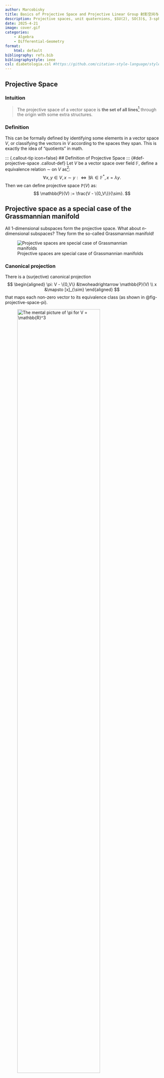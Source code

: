 ```yaml
---
author: Marcobisky
title: Basics of Projective Space and Projective Linear Group 射影空间与射影线性群
description: Projective spaces, unit quaternions, $SU(2), SO(3)$, 3-sphere, Möbius transformations, double cover, etc.
date: 2025-4-21
image: cover.gif
categories:
    - Algebra
    - Differential-Geometry
format: 
    html: default
bibliography: refs.bib
bibliographystyle: ieee
csl: diabetologia.csl #https://github.com/citation-style-language/styles
---
```


## Projective Space

### Intuition

> The projective space of a vector space is **the set of all lines**[^lines] through the origin with some extra structures.

[^lines]: Or "1-dimensional subspaces".

### Definition

This can be formally defined by identifying some elements in a vector space $V$, or classifying the vectors in $V$ according to the spaces they span. This is exactly the idea of "quotients" in math.

<!-- ----------------------------------------- -->
::: {.callout-tip icon=false}
## Definition of Projective Space
::: {#def-projective-space .callout-def}
Let $V$ be a vector space over field $\mathbb{F}$, define a equivalence relation $\sim$ on $V$ as[^F-star]:
$$
\forall x, y \in V, x \sim y :\iff \exists \lambda \in \mathbb{F}^*, x = \lambda y.
$$
Then we can define projective space $\mathbb{P}(V)$ as:
$$
\mathbb{P}(V) := \frac{V - \{0_V\}}{\sim}.
$$

[^F-star]: $\mathbb{F}^* := \mathbb{F} - \{0_\mathbb{F}\}$, i.e., the non-zero elements of the field $\mathbb{F}$.
:::
:::
<!-- ----------------------------------------- -->

<!-- ----------------------------------------- -->
::: {.callout-note icon=true collapse=true}
## Projective space as a special case of the Grassmannian manifold
All $1$-dimensional subspaces form the projective space. What about $n$-dimensional subspaces? They form the so-called Grassmannian manifold!

![Projective spaces are special case of Grassmannian manifolds](projective-space-as-grassmannian.png){#fig-projective-space-as-grassmannian}
:::
<!-- ----------------------------------------- -->

### Canonical projection {#sec-canonical-projection}

There is a (surjective) canonical projection
$$
\begin{aligned}
\pi: V - \{0_V\} &\twoheadrightarrow \mathbb{P}(V) \\
x &\mapsto [x]_{\sim}
\end{aligned}
$$
that maps each non-zero vector to its equivalence class (as shown in @fig-projective-space-pi).

![The mental picture of $\pi$ for $V = \mathbb{R}^3$](projective-space-pi.png){#fig-projective-space-pi width=80%}

In the following post, we will only consider the case where $\mathbb{F} \in \{\mathbb{R}, \mathbb{C}\}$ and $V = \mathbb{F}^n$ since they are the most common cases that we will encounter. It's necessary to have a clear mental picture of each of the example in the following sections.

## Real Projective Space $\mathbb{RP}^n$

When $V = \mathbb{R}^n$, we will denote $\mathbb{P}(\mathbb{R}^n)$ by $\mathbb{RP}^{n-1}$, where the upper index indicates the dimension of the projective space (actually a manifold of dimension $n-1$). 

The "shape" of $\mathbb{RP}^n$ can be understood by @eq-iso-chain.

$$
\boxed{
\mathbb{RP}^n \simeq \frac{\mathbb{S}^n}{\mathbb{Z}_2} \simeq \frac{H^n}{\sim} \simeq \frac{D^n}{\sim}.
}
$${#eq-iso-chain}

<!-- ----------------------------------------- -->
::: {.callout-tip icon=true collapse=true}
## Note for @eq-iso-chain

1. This is a diffeomorphism in the category of smooth manifolds.

2. The notations in @eq-iso-chain are defined below:

    - $\mathbb{S}^n$ is the $n$-dimensional sphere:
    $$
    \mathbb{S}^n := \{x \in \mathbb{R}^{n+1} : \|x\| = 1\}.
    $$
    - $H^n$ is the upper hemisphere:
    $$
    H^n := \{x \in \mathbb{R}^{n+1} : \|x\| = 1, x_j \geq 0\},
    $$
    where $j$ can be any coordinate index of $x$.

    - $D^n$ is the closed $n$-disk:
    $$
    D^n := \{x \in \mathbb{R}^{n} : \|x\| \leq 1\}.
    $$

3. $\mathbb{S}^n/\mathbb{Z}_2$ means:

    $$
    \mathbb{S}^n/\text{\{antipodal points\}}
    $$
    Let the group $\mathbb{Z}/2\mathbb{Z} = \{\bar{0}, \bar{1}\}$ acts on $\mathbb{S}^n$ by taking the antipodal point:
    $$
    \bar{1} \cdot x = -x, \quad \forall x \in \mathbb{S}^n.
    $$
    This action defines the equivalence relation (See wiki [here](https://en.wikipedia.org/wiki/Group_action#Orbits_and_stabilizers)):
    $$
    \forall x \in \mathbb{S}^n, x \sim y :\iff \exists \lambda \in \mathbb{Z}_2, y = \lambda x.
    $$

4. The equivalence relation $\sim$ on $H^n$ is defined as:
    $$
    \forall x, y \in H^n, x \sim y :\iff x = y \text{ or }
    \begin{cases} x, y \in \partial H^n = \mathbb{S}^{n-1}, \\ x=-y.  \end{cases}
    $$

5. The equivalence relation $\sim$ on $D^n$ is defined as:
    $$
    \forall x, y \in D^n, x \sim y :\iff x = y \text{ or }
    \begin{cases} x, y \in \partial D^n = \mathbb{S}^{n-1}, \\ x=-y.  \end{cases}
    $$
:::
<!-- ----------------------------------------- -->



This is explained in detail below.

### Real Projective line[^why-not-RP-0] $\mathbb{RP}^1$ {#sec-RP1}

[^why-not-RP-0]: The projective space for $V = \mathbb{R}^1$ is too trivial, since everything in $\mathbb{R}$ is in one equivalence class. Therefore, $\mathbb{RP}^0 = \{e\}$.

Let $V = \mathbb{R}^2$, then[^R-hat]:
$$
\mathbb{RP}^1 \simeq \frac{\mathbb{S}^1}{\mathbb{Z}_2} \simeq \frac{H^1}{\sim} \simeq \frac{D^1}{\sim} \simeq \mathbb{S}^1 \simeq \mathbb{\hat{R}}.
$${#eq-iso-RP1}

[^R-hat]: $\mathbb{\hat{R}} := \mathbb{R} \cup \{\infty\}$ is called the **projectively extended real line**. Distinguish it from the **extended real line** $\overline{\mathbb{R}} := \mathbb{R} \cup \{-\infty, +\infty\}$.

Visually speaking[^blue-arrow],

![Visual demonstration of @eq-iso-RP1](projective-space-RP1.png){#fig-projective-space-RP1}

[^blue-arrow]: The blue curly arrow in @fig-projective-space-RP1 indicates that the two points are equivalent. One can be immediately transported to the other side by this arrow.

Note that in @eq-iso-RP1, $D^1/{\sim}$ happens to be $\mathbb{S}^1$ again, which is very special and not general for $n > 1$.

Instead of let a line intersects the unit circle at the origin (as shown in the first isomorphism in @eq-iso-RP1), there are different graphical representations of $\mathbb{RP}^1$:

![Visual demonstration of $\mathbb{RP}^1 \simeq \mathbb{\hat{R}}$](alternative-projection-space-RP1.png){#fig-alternative-projection-space-RP1}

The horizontal line in @fig-alternative-projection-space-RP1 does not intersect the blue line. We thus define it belongs to the equivalent class $\{\infty\}$.

### Real Projective plane $\mathbb{RP}^2$

Let $V = \mathbb{R}^3$, then:
$$
\mathbb{RP}^2 \simeq \frac{\mathbb{S}^2}{\mathbb{Z}_2} \simeq \frac{H^2}{\sim} \simeq \frac{D^2}{\sim}.
$${#eq-iso-RP2}

Visually speaking,

![Visual demonstration of @eq-iso-RP2](projective-space-RP2.png){#fig-projective-space-RP2}

Note that we cannot glue the opposite points on $H^2$ nor $D^2$ in $\mathbb{R}^3$ without a self-intersection. So we ended up at $D^2/{\sim}$. This structure is often expressed using [**fundamental polygon**](https://en.wikipedia.org/wiki/Fundamental_polygon#Examples_of_Fundamental_Polygons_Generated_by_Parallelograms). @fig-projective-space-RP2-immersed @tu_2011_an is what you get if you force to glue the opposite points on the equator of $H^2$ together.

![$H^2/{\sim}$ immersed as a cross-cap in $\mathbb{R}^3$](projective-space-RP2-immersed.png){#fig-projective-space-RP2-immersed}

Instead of let a line intersects the unit sphere at the origin (as shown in the first isomorphism in @eq-iso-RP2), there are a different graphical representation of $\mathbb{RP}^2$:

![Infinity in $\mathbb{RP}^2$ is not unique](alternative-projection-space-RP2.png){#fig-alternative-projection-space-RP2}

The lines in the $xy$ plane in @fig-alternative-projection-space-RP2 do not intersect the blue plane. We thus define them to "intersect with *the circle at infinity*". The right figure of @fig-alternative-projection-space-RP2 is NOT true since there is only one infinity, so it cannot tell the difference of the lines in the $xy$ plane. So notably,
$$
\begin{aligned}
\mathbb{RP}^2 &\simeq \mathbb{R}^2 \cup \{\text{circle at infinity}\} \\
&\not\simeq \mathbb{R}^2 \cup \{\infty\}.
\end{aligned}
$$

### Real Projective space $\mathbb{RP}^3$

Let $V = \mathbb{R}^4$, one could prove that @eq-iso-chain is still symbolically true:
$$
\mathbb{RP}^3 \simeq \frac{\mathbb{S}^3}{\mathbb{Z}_2} \simeq \frac{H^3}{\sim} \simeq \frac{D^3}{\sim}.
$${#eq-iso-RP3}

However this time, the only object in @eq-iso-RP3 that can be visualized is $D^3/{\sim}$:

![Every point on this *solid* ball (with antipodal points glued) represents an element in $\mathbb{RP}^3$](projective-space-RP3.png){#fig-projective-space-RP3 width=80%}

<!-- ----------------------------------------- -->
::: {.callout-note icon=true collapse=false}
## $\mathbb{RP}^3, \mathbb{S}^3, SO(3), SU(2)$ and the unit quaternions $U(\mathbb{H})$

Their relations are:
$$
\boxed{
\text{Spin}(3) \simeq SU(2) \simeq \mathbb{S}^3 \simeq U(\mathbb{H}) \overset{2:1} \twoheadrightarrow \mathbb{RP}^3 \simeq SO(3)
}
$$

1. $SU(2) \simeq \mathbb{S}^3$: Rotation in $\mathbb{C}^2$ sits bijectively on the surface of the 3-sphere $S^3$.

<!-- ----------------------------------------- -->
::: {.callout-tip icon=false collapse=true}
## Proof 1
An element in $SU(2)$ has the form:
$$
U = \begin{pmatrix} \alpha & \gamma \\ \beta & \delta \\\end{pmatrix} \in SU(2)
$$
with constraints:
$$
U^H = U^{-1}, \det U = 1.
$$
Therefore,
$$
\begin{pmatrix} \bar{\alpha} & \bar{\beta} \\ \bar{\gamma} & \bar{\delta} \\\end{pmatrix}
=
\frac{1}{\det U} \begin{pmatrix} \delta & -\gamma \\ -\beta & \alpha \\\end{pmatrix}
=
\begin{pmatrix} \delta & -\gamma \\ -\beta & \alpha \\\end{pmatrix}.
$$
Thus, $U$ must look like:
$$
\begin{align*}
& U = \begin{pmatrix} \alpha & -\beta \\ \beta & \bar{\alpha} \\\end{pmatrix}, \text{ with } \det U = 1 \\
\implies\quad & \alpha \bar{\alpha} + \beta \bar{\beta} = 1 \\
\implies\quad & |\alpha|^2 + |\beta|^2 = 1 \\
\implies\quad & |a + bi|^2 + |c + di|^2 = 1 \\
\implies\quad & a^2 + b^2 + c^2 + d^2 = 1.
\end{align*}
$$
So,
$$
\forall U \in SU(2), U \in \mathbb{S}^3.
$$
:::
<!-- ----------------------------------------- -->

2. $\mathbb{S}^3 \simeq U(\mathbb{H})$: Unit quaternions live on the 3-sphere.

<!-- ----------------------------------------- -->
::: {.callout-tip icon=false collapse=true}
## Proof 2
This is easy to see from the definition of unit quaternions:
$$
\begin{aligned}
U(\mathbb{H}) &:= \{ q \in \mathbb{H} : |q| = 1 \} \\
&\simeq \{ (a, b, c, d) \in \mathbb{R}^4 : a^2 + b^2 + c^2 + d^2 = 1 \} \\
&=: \mathbb{S}^3
\end{aligned}
$$
where $q = a + b\mathbf{i} + c \mathbf{j} + d \mathbf{k}$.
:::
<!-- ----------------------------------------- -->

3. $\mathbb{RP}^3 \simeq SO(3)$: If you look around in $\mathbb{R}^4$, what you see is rotations in $\mathbb{R}^3$!

<!-- ----------------------------------------- -->
::: {.callout-tip icon=false collapse=true}
## Proof 3 (Not rigorous)
An element $R \in SO(3)$ is specified by the *rotation axis* and the *rotation angle*. We could encode these two information by a single vector in a solid ball of radius $\pi$, where the length of $V$ is the rotation angle and the direction of $V$ is the rotation axis. However, we soon realize that antipodal points on the surface of $D^3$ represent the same rotation since rotating by $\pi$ does not care about the rotation direction. So we end up with the quotient space $D^3/{\sim}$ (shown in @fig-d3-modulo-antipodal).

![How elements in $SO(3)$ live in $D^3/{\sim}$](d3-modulo-antipodal.png){#fig-d3-modulo-antipodal}

But @fig-d3-modulo-antipodal is also the space of $\mathbb{RP}^3$, so we get:
$$
\mathbb{RP}^3 \simeq SO(3).
$$
:::
<!-- ----------------------------------------- -->

4. $\mathbb{S}^3 \overset{2:1}{\twoheadrightarrow} SO(3)$: A rotation in $\mathbb{R}^3$ is represented by two points on the 3-sphere.

<!-- ----------------------------------------- -->
::: {.callout-tip icon=false collapse=true}
## Proof 4
This is easy since we know:
$$
\mathbb{S}^3 \overset{2:1}{\twoheadrightarrow} \frac{\mathbb{S}^3}{\mathbb{Z}_2},
$$
and @eq-iso-RP3 gives:
$$
\mathbb{RP}^3 \simeq \frac{\mathbb{S}^3}{\mathbb{Z}_2}.
$$
We've just shown:
$$
\mathbb{RP}^3 \simeq SO(3).
$$
:::
<!-- ----------------------------------------- -->

5. $\text{Spin}(3) \simeq \mathbb{S}^3$: [Spin group](https://en.wikipedia.org/wiki/Spin_group) double covers the rotation group.

<!-- ----------------------------------------- -->
::: {.callout-tip icon=false collapse=true}
## Proof 5

$\text{Spin}(3)$ could be *defined* to be the universal cover of $SO(3)$, which is $\mathbb{S}^3$.
:::
<!-- ----------------------------------------- -->

:::
<!-- ----------------------------------------- -->


## Complex Projective Space $\mathbb{CP}^n$

We don't have a formula like @eq-iso-chain for $\mathbb{CP}^n$ by the way. We will only focus on one case where $V = \mathbb{C}^2$.

### Complex projective line[^why-not-CP-0] $\mathbb{CP}^1$

[^why-not-CP-0]: The projective space for $V = \mathbb{C}^1$ is too trivial, since everything in $\mathbb{C}$ is in one equivalence class. Therefore, $\mathbb{CP}^0 = \{e\}$.

Let $V = \mathbb{C}^2$. Although it's impossible to have a mental picture of $\mathbb{C}^2$, we could have a legit imagination for $\mathbb{CP}^1$ using **homogeneous coordinates**:
$$
\mathbb{C}^2 - \{0\} \ni \begin{pmatrix} z_1 \\ z_2 \\\end{pmatrix}
\xmapsto{\pi} \left[\frac{z_1}{z_2} : 1\right]
\equiv \left[a+bi : 1\right]
\simeq \mathbb{C}.
$${#eq-homogeneous-coordinates-CP1}

According to @eq-homogeneous-coordinates-CP1, one would need only one complex number to specify an element in $\mathbb{CP}^1$. Does it implies that $\mathbb{CP}^1$ is just the complex line[^complex-line]? No! We missed the case where $z_2 = 0$! Similar to @sec-RP1, we define the line $\begin{pmatrix} z_1 \\ 0 \\\end{pmatrix} \in \mathbb{C}^2 - \{0\}$ belongs to the equivalence class denoted by the symbol $\infty$:
$$
\begin{pmatrix} z_1 \\ 0 \\\end{pmatrix}
:\xmapsto{\pi} \left[1 : 0\right]
\equiv \{\infty\}
$$


[^complex-line]: $\mathbb{C}$ has different dimension as a real or complex vector space: $$\operatorname{dim}_{\mathbb{R}} \mathbb{C} = 2, \operatorname{dim}_{\mathbb{C}} \mathbb{C} = 1.$$ We consider $\mathbb{C}$ as a complex vector space here, so we call it the *complex line* instead of the *complex plane*.

Therefore, we would need one complex number plus only one extra symbol $\infty$ (together called the *projectively extended complex number* $\mathbb{\hat{C}}$) to specify an element in $\mathbb{CP}^1$:
$$
\mathbb{CP}^1 \simeq \mathbb{C} \cup \{\infty\} \equiv \mathbb{\hat{C}}.
$$

We could also put a 2-sphere across or above $\mathbb{\hat{C}}$ (as shown in @fig-projective-space-CP1) and construct a bijective correspondence (called the **Stereographic projection**) between the points on the sphere and the points on $\mathbb{\hat{C}}$. This sphere is a compact, connected, 1-dimensional complex manifold, called the **Riemann sphere**. We have the isomorphism:
$$
\mathbb{CP}^1 \simeq \mathbb{S}^2.
$$

![$\mathbb{CP}^1$ as a Riemann sphere](projective-space-CP1.png){#fig-projective-space-CP1}



## Homography

Whenever mathematicians define a new object, they will soon talk about the *morphisms* between them, i.e., the mappings that preserve the structures of the objects. We are interested specifically in *bijective* morphisms between projective spaces, which are called **homography**. Just like the general linear group $\text{GL}(V)$, all homographies form a group called the **projective linear group** $\text{PGL}(V)$.

> Homography is an isomorphism between projective spaces induced by bijective linear transformations of vector spaces. $$\text{PGL}(V) \equiv \operatorname{Aut}(\mathbb{P}(V))$$

The canonical projection $\pi$ in @sec-canonical-projection not only project vector spaces but also the linear transformations between vector spaces. So it could be viewed as a functor from the category of vector spaces (v.s.) to the category of projective spaces (p.s.):

![Canonical projection $\pi$ as a functor](canonical-projection-functor.png){#fig-canonical-projection-functor}

We first give two examples of homography in the case of $V \in \{\mathbb{R}^2, \mathbb{C}^2\}$ before dealing with the case of abstract $V$.

### Homography on $\mathbb{RP}^1$ {#sec-homography-RP1}

Let $V = \mathbb{R}^2, A \in \text{GL}(V)$, what is $A$ under the functor $\pi$?

![Homography on $\mathbb{RP}^1$](homography-RP1.png){#fig-homography-RP1}

$A$ could be represented by a $2 \times 2$ non-singular matrix multiplied by a non-zero vector $v$:
$$
\begin{aligned}
A: \mathbb{R}^2 &\xrightarrow[]{\sim} \mathbb{R}^2 \\
\begin{pmatrix} x_0 \\ y_0 \\\end{pmatrix}
&\mapsto
\begin{pmatrix} a & c \\ b & d \\\end{pmatrix}
\begin{pmatrix} x_0 \\ y_0 \\\end{pmatrix}\\
\begin{pmatrix} x \\ 1 \\\end{pmatrix}
&\mapsto
\begin{pmatrix} a & c \\ b & d \\\end{pmatrix}
\begin{pmatrix} x \\ 1 \\\end{pmatrix}
=
\begin{pmatrix} ax + c \\ bx + d \\\end{pmatrix}
\end{aligned}
$$
where $x \in \mathbb{\hat{R}}$, $x_0, y_0, a, b, c, d \in \mathbb{R}$ and $ad-bc \neq 0$. By definition, $\pi(A)$ should map the equivalence class $[x : 1]$ to $[ax + c : bx + d]$:
$$
\begin{aligned}
\pi(A): \mathbb{RP}^1 &\xrightarrow[]{\sim} \mathbb{RP}^1 \\
[x : 1] &\mapsto \left[\frac{ax+c}{bx+d} : 1\right] \\
\end{aligned}
$${#eq-homography-RP1}

Note that $\pi(A)$ maps $\infty$ to $\frac{a}{b}$.

### Möbius transformations -- Homography on $\mathbb{CP}^1$

> Homographies on $\mathbb{CP}^1$ are called **Möbius transformations**. The object $\text{PGL}(\mathbb{C}^2)$ is called the **Möbius group**.

Let $V = \mathbb{C}^2, A \in \text{GL}(V)$. We could simply write @eq-homography-RP1 as its complex version:
$$
\begin{aligned}
\pi(A): \mathbb{CP}^1 &\xrightarrow[]{\sim} \mathbb{CP}^1 \\
[z : 1] &\mapsto \left[\frac{az+c}{bz+d} : 1\right] \\
\end{aligned}
$$
where $z \in \mathbb{\hat{C}}$, $a, b, c, d \in \mathbb{C}$ and $ad-bc \neq 0$. Also, $\pi(A)$ maps $\infty$ to $\frac{a}{b}$.

There is an astounding fact @siliciano_2017_constructing that the elements in the Möbius group correspond bijectively to the rigid motions of the Riemann sphere.

![Möbius transformations are rigid motions of the Riemann sphere [@the_2015_what]](rigid-motion.gif){#fig-rigid-motion}

However, this does NOT mean that $\text{PGL}(\mathbb{C}^2) \simeq SO(3)$ as *groups*. In fact, one can show that the Möbius group is isomorphic to the so-called **Lorenz group**:
$$
\text{PGL}(\mathbb{C}^2) \simeq SO^+(1, 3).
$$ 

## Projective Linear group

The projective space is a classification of vectors in a vector space. Similarly, we will define the **projective linear group** $\text{PGL}(V)$ as a classification of isomorphisms in the general linear group $\text{GL}(V)$ in this section.

### Definition

It's obvious that some linear transformations are equivalent when we view them projectively. For example in @fig-matrix-equivalence-scalar-multiples, a matrix $A \in \text{GL}(\mathbb{R}^2)$ looks the same as its scalar multiples $kA$ for $k \in \mathbb{R}^*$ under the functor $\pi$:

![A matrix is equivalent to its scalar multiples projectively](matrix-equivalence-scalar-multiples.png){#fig-matrix-equivalence-scalar-multiples width=80%}

It turns out its converse is also true: All equivalent matrices are scalar multiples of each other! We have:

<!-- ----------------------------------------- -->
::: {.callout-tip icon=false}
## Equivalent matrices $\iff$ Scalar multiples
::: {#thm-equivalent-matrices .callout-thm}
Let $V$ be a vector space over field $\mathbb{F}$ and $A, B \in \text{GL}(V)$, then:
$$
\pi(A) = \pi(B) \iff \exists \lambda \in \mathbb{F}^*, A = \lambda B.
$$
:::
:::
<!-- ----------------------------------------- -->

<!-- ----------------------------------------- -->
::: {.callout-note icon=true collapse=true}
## Proof of @thm-equivalent-matrices
$(\impliedby)$ is trivial. We only show the direction $(\implies)$ here:

$\pi(A) = \pi(B)$ implies:
$$
\forall v \in V - \{0\}, \pi(Av) = \pi(Bv)
$$

By the definition of projective space, $Av$ and $Bv$ must be scalar multiple $\lambda$ of each other and that scalar may depend on $v$ (We will show that $\lambda$ is actually independent of $v$ later):
$$
\exists \lambda(v) \in \mathbb{F}^*, Av = \lambda(v)Bv.
$${#eq-Av-lambda-Bv}

Pick a basis $\{e_1, e_2, \cdots, e_n\}$ of $V$ and take $v$ to be each of the basis:
$$
Ae_i = \lambda(e_i)Be_i, \forall i = 1, 2, \cdots, n.
$${#eq-Ae-ei}

$\forall v \in V$ is a linear combination of the basis: $v = \sum \alpha_i e_i$. Multiply $A$ both sides and from @eq-Ae-ei, we have:
$$
\begin{aligned}
Av &= \sum \alpha_i Ae_i = \sum \alpha_i \underbrace{\lambda(e_i) Be_i}_{Ae_i} \\
&= \sum \lambda(e_i) \alpha_i Be_i
\end{aligned}
$${#eq-Av-lambda-Be}

But @eq-Av-lambda-Bv tells us:
$$
Av = \lambda(v)Bv = \lambda(v) \sum \alpha_i Be_i.
$${#eq-Av-lambda-Be-2}

Compare @eq-Av-lambda-Be and @eq-Av-lambda-Be-2, all $\lambda$ s must be the same:
$$
\lambda(v) = \lambda(e_1) = \lambda(e_2) = \cdots = \lambda(e_n) \equiv \lambda = \text{const}.
$$

Therefore, @eq-Av-lambda-Bv implies:
$$
\forall v \in V - \{0\}, Av = \lambda Bv \implies A = \lambda B.
$$
:::
<!-- ----------------------------------------- -->


We can define the projective linear group $\text{PGL}(V)$ according to the classification of matrices "up to scalar":

<!-- ----------------------------------------- -->
::: {.callout-tip icon=false}
## Definition of $\text{PGL}(V)$
::: {#def-pgl-v .callout-def}
Let $V$ be a vector space over field $\mathbb{F}$, then the projective linear group $\text{PGL}(V)$ is defined as:
$$
\text{PGL}(V) := \frac{\text{GL}(V)}{\mathbb{F}^* I},
$$
where $I$ is the identity in $\text{GL}(V)$.
:::
:::
<!-- ----------------------------------------- -->

<!-- ----------------------------------------- -->
::: {.callout-note icon=true collapse=false}
## $\text{PGL}(V)$ as the inner automorphism group of $\text{GL}(V)$

We know from [here](https://math.stackexchange.com/questions/960342/center-of-general-linear-group) that the center of $\text{GL}(V)$ is exactly $\mathbb{F}^* I$:
$$
\text{ZGL}(V) \equiv Z(\text{GL}(V)) = \mathbb{F}^* I.
$$

We know from [this post](../isomorphism-theorem/index.qmd#sec-natural-hom) that for any group $G$,
$$
1 \xrightarrow[]{} Z(G) \hookrightarrow G \twoheadrightarrow \operatorname{Inn}(G) \xrightarrow[]{} 1,
$$
where $\text{Inn}(G)$ = $G/{Z(G)}$. Let $G = \text{GL}(V)$, then we have:
$$
1 \xrightarrow[]{} \text{ZGL}(V) \hookrightarrow \text{GL}(V) \twoheadrightarrow \operatorname{PGL}(V) \xrightarrow[]{} 1,
$$
where 
$$
\text{Inn}(\text{GL}(V)) = \frac{\text{GL}(V)}{\text{ZGL}(V)} = \text{PGL}(V)
$$
:::
<!-- ----------------------------------------- -->

### Grid of short exact sequence about projective linear groups

The general linear group $\text{GL}(V)$, special linear group $\text{SL}(V)$, their centers $\text{ZGL}(V)$ and $\text{ZSL}(V)$, and their projective linear groups $\text{PGL}(V)$ and $\text{PSL}(V)$ form the following grid of short exact sequence:

::: {#fig-commutative-diagram}
<center>
<img src="https://i.upmath.me/svg/%0A%5Cbegin%7Btikzcd%7D%0A%09%26%201%20%26%201%20%26%201%20%5C%5C%0A%091%20%26%20%7B%5Ctext%7BZSL%7D(V)%7D%20%26%20%7B%5Ctext%7BSL%7D(V)%7D%20%26%20%7B%5Ctext%7BPSL%7D(V)%7D%20%26%201%20%5C%5C%0A%091%20%26%20%7B%5Ctext%7BZGL%7D(V)%7D%20%26%20%7B%5Ctext%7BGL%7D(V)%7D%20%26%20%7B%5Ctext%7BPGL%7D(V)%7D%20%26%201%20%5C%5C%0A%091%20%26%20%7B(%5Cmathbb%7BC%7D%5E%7B%5Ctimes%7D)%5En%7D%20%26%20%7B%5Cmathbb%7BC%7D%5E%7B%5Ctimes%7D%7D%20%26%20%7B%5Cmathbb%7BZ%7D%2Fn%5Cmathbb%7BZ%7D%7D%20%26%201%20%5C%5C%0A%09%26%201%20%26%201%20%26%201%0A%09%5Carrow%5Bfrom%3D1-2%2C%20to%3D2-2%5D%0A%09%5Carrow%5Bfrom%3D1-3%2C%20to%3D2-3%5D%0A%09%5Carrow%5Bfrom%3D1-4%2C%20to%3D2-4%5D%0A%09%5Carrow%5Bfrom%3D2-1%2C%20to%3D2-2%5D%0A%09%5Carrow%5Bhook%2C%20from%3D2-2%2C%20to%3D2-3%5D%0A%09%5Carrow%5Bhook%2C%20from%3D2-2%2C%20to%3D3-2%5D%0A%09%5Carrow%5B%22%5Cpi%22%2C%20two%20heads%2C%20from%3D2-3%2C%20to%3D2-4%5D%0A%09%5Carrow%5Bhook%2C%20from%3D2-3%2C%20to%3D3-3%5D%0A%09%5Carrow%5Bfrom%3D2-4%2C%20to%3D2-5%5D%0A%09%5Carrow%5Bhook%2C%20from%3D2-4%2C%20to%3D3-4%5D%0A%09%5Carrow%5Bfrom%3D3-1%2C%20to%3D3-2%5D%0A%09%5Carrow%5Bhook%2C%20from%3D3-2%2C%20to%3D3-3%5D%0A%09%5Carrow%5B%22%7B%5Ctext%7Bdet%7D%7D%22'%2C%20two%20heads%2C%20from%3D3-2%2C%20to%3D4-2%5D%0A%09%5Carrow%5B%22%5Cpi%22%2C%20two%20heads%2C%20from%3D3-3%2C%20to%3D3-4%5D%0A%09%5Carrow%5B%22%7B%5Ctext%7Bdet%7D%7D%22'%2C%20two%20heads%2C%20from%3D3-3%2C%20to%3D4-3%5D%0A%09%5Carrow%5Bfrom%3D3-4%2C%20to%3D3-5%5D%0A%09%5Carrow%5Btwo%20heads%2C%20from%3D3-4%2C%20to%3D4-4%5D%0A%09%5Carrow%5Bfrom%3D4-1%2C%20to%3D4-2%5D%0A%09%5Carrow%5Bhook%2C%20from%3D4-2%2C%20to%3D4-3%5D%0A%09%5Carrow%5Bfrom%3D4-2%2C%20to%3D5-2%5D%0A%09%5Carrow%5Btwo%20heads%2C%20from%3D4-3%2C%20to%3D4-4%5D%0A%09%5Carrow%5Bfrom%3D4-3%2C%20to%3D5-3%5D%0A%09%5Carrow%5Bfrom%3D4-4%2C%20to%3D4-5%5D%0A%09%5Carrow%5Bfrom%3D4-4%2C%20to%3D5-4%5D%0A%5Cend%7Btikzcd%7D%E2%88%82%0A" alt="
\begin{tikzcd}
	&amp; 1 &amp; 1 &amp; 1 \\
	1 &amp; {\text{ZSL}(V)} &amp; {\text{SL}(V)} &amp; {\text{PSL}(V)} &amp; 1 \\
	1 &amp; {\text{ZGL}(V)} &amp; {\text{GL}(V)} &amp; {\text{PGL}(V)} &amp; 1 \\
	1 &amp; {(\mathbb{C}^{\times})^n} &amp; {\mathbb{C}^{\times}} &amp; {\mathbb{Z}/n\mathbb{Z}} &amp; 1 \\
	&amp; 1 &amp; 1 &amp; 1
	\arrow[from=1-2, to=2-2]
	\arrow[from=1-3, to=2-3]
	\arrow[from=1-4, to=2-4]
	\arrow[from=2-1, to=2-2]
	\arrow[hook, from=2-2, to=2-3]
	\arrow[hook, from=2-2, to=3-2]
	\arrow[&quot;\pi&quot;, two heads, from=2-3, to=2-4]
	\arrow[hook, from=2-3, to=3-3]
	\arrow[from=2-4, to=2-5]
	\arrow[hook, from=2-4, to=3-4]
	\arrow[from=3-1, to=3-2]
	\arrow[hook, from=3-2, to=3-3]
	\arrow[&quot;{\text{det}}&quot;', two heads, from=3-2, to=4-2]
	\arrow[&quot;\pi&quot;, two heads, from=3-3, to=3-4]
	\arrow[&quot;{\text{det}}&quot;', two heads, from=3-3, to=4-3]
	\arrow[from=3-4, to=3-5]
	\arrow[two heads, from=3-4, to=4-4]
	\arrow[from=4-1, to=4-2]
	\arrow[hook, from=4-2, to=4-3]
	\arrow[from=4-2, to=5-2]
	\arrow[two heads, from=4-3, to=4-4]
	\arrow[from=4-3, to=5-3]
	\arrow[from=4-4, to=4-5]
	\arrow[from=4-4, to=5-4]
\end{tikzcd}∂
" width="700"/>
</center>
:::

Each row and column in @fig-commutative-diagram is a short exact sequence[^cx-notation]. Everything would be clear if you stare at the cartoon in @fig-illustration-commutative-diagram for a moment.

[^cx-notation]: $(\mathbb{C}^{\times})^n$ here means $\{z^n: z \in \mathbb{C}^{\times }\}$, not $\mathbb{C}^{\times} \times \cdots \times \mathbb{C}^{\times}$. $\mathbb{C}^{\times}$ is the same as $\mathbb{C}^*$, which represents the multiplicative group of non-zero complex numbers.

![Illustration of the commutative diagram in @fig-commutative-diagram](illustration-commutative-diagram.png){#fig-illustration-commutative-diagram width=70%}


<!-- 
We will explain some of the non-trivial parts:

#### $\text{ZSL}(V)$ as the intersection of $\text{ZGL}(V)$ and $\text{SL}(V)$

1. First, let's consider what is $\text{ZGL}(V) \cap \text{SL}(V)$?

    This is the subset of scalar matrices that lie in $\mathrm{SL}(V)$. So we ask: Which $\lambda I$ have determinant 1?
    $$
    \det (\lambda I) = \lambda^n = 1.
    $$

    So:
    $$
    \mathrm{SL}(V) \cap Z(\mathrm{GL}(V)) = \{ \lambda I : \lambda \in \mathbb{F}^*, \lambda^n = 1 \}.
    $${@eq-intersection-ZGL-SL}

2. Next, we need to show that @eq-intersection-ZGL-SL is exactly $\text{ZSL}(V)$.

    By the definition of center of a group, we ask: What are the matrices in $\mathrm{SL}(V)$ that commute with all elements of $\mathrm{SL}(V)$?

     -->